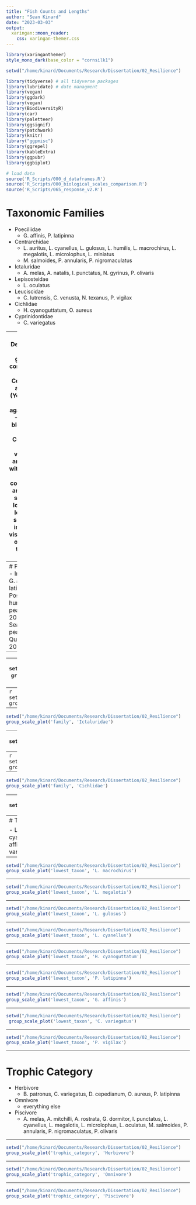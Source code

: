 ```yaml
---
title: "Fish Counts and Lengths"
author: "Sean Kinard"
date: "2023-03-03"
output:
  xaringan::moon_reader:
    css: xaringan-themer.css
---
```

```r
library(xaringanthemer)
style_mono_dark(base_color = "cornsilk1")
```


```r
setwd("/home/kinard/Documents/Research/Dissertation/02_Resilience")

library(tidyverse) # all tidyverse packages
library(lubridate) # date managment
library(vegan)
library(ggdark)
library(vegan)
library(BiodiversityR)
library(car)
library(paletteer)
library(ggsignif)
library(patchwork)
library(knitr)
library("ggpmisc")
library(ggrepel)
library(kableExtra)
library(ggpubr)
library(ggbiplot)

# load data
source('R_Scripts/000_d_dataframes.R')
source('R_Scripts/000_biological_scales_comparison.R')
source('R_Scripts/065_response_v2.R')
```

# Taxonomic Families
- Poeciliidae
    - G. affinis, P. latipinna

- Centrarchidae
    - L. auritus, L. cyanellus, L. gulosus, L. humilis, L. macrochirus, L. megalotis, L. microlophus, L. miniatus
    - M. salmoides, P. annularis, P. nigromaculatus

- Ictaluridae
    - A. melas, A. natalis, I. punctatus, N. gyrinus, P. olivaris

- Lepisosteidae
    - L. oculatus 

- Leuciscidae
    - C. lutrensis, C. venusta, N. texanus, P. vigilax

- Cichlidae
    - H. cyanoguttatum, O. aureus

- Cyprinidontidae
    - C. variegatus
    
---
# Plot Description
- For a group of comparison:
    - Count(red) and Size (Yellow) are plotted against time
    - Time is blocked by year
    - Count and Length variables are scaled within group of comparison and within sampling location
    - localized smoother improves visualization of trends through time
    
- Stable Count (red) and elevated size (yellow) implicates growth
- high Count (red) and depreciated size (yellow implicates breeding events
- parallel upward trends implicate immigration of larger fish
- parallel downward trends implicate loss or emigration of larger fish

---
# Poeciliidae
- Includes : G. affinis, P. latipinna
- Post-hurricane peak in 2017
- Seasonal peak in 2nd Quarter of 2020
- 

---
```r
setwd("/home/kinard/Documents/Research/Dissertation/02_Resilience")
group_scale_plot('family', 'Poeciliidae')
```
Seasonal peak in the 2nd Quarter of 2020

---
```r
setwd("/home/kinard/Documents/Research/Dissertation/02_Resilience")
group_scale_plot('family', 'Centrarchidae')
```

---
```r
setwd("/home/kinard/Documents/Research/Dissertation/02_Resilience")
group_scale_plot('family', 'Ictaluridae')
```

---
```r
setwd("/home/kinard/Documents/Research/Dissertation/02_Resilience")
group_scale_plot('family', 'Lepisosteidae')
```

---
```r
setwd("/home/kinard/Documents/Research/Dissertation/02_Resilience")
group_scale_plot('family', 'Leuciscidae')
```

---
```r
setwd("/home/kinard/Documents/Research/Dissertation/02_Resilience")
group_scale_plot('family', 'Cichlidae')
```

---
```r
setwd("/home/kinard/Documents/Research/Dissertation/02_Resilience")
group_scale_plot('family', 'Cyprinodontidae')
```

---
# Taxonomic Species

- L. macrochirus (Bluegill Sunfish)
- L. gulosus (Warmouth Sunfish)
- L. cyanellus (Green Sunfish)
- H. cyanoguttatum (Rio Grande Cichlid)
- G. affinis (Western Mosquitofish)
- P. latipinna (Sailfin Molly)
- C. variegatus (Sheepshead Minnow)
- P. vigilax (Bullnose Minnow)

---

```r
setwd("/home/kinard/Documents/Research/Dissertation/02_Resilience")
group_scale_plot('lowest_taxon', 'L. macrochirus')
```

---

```r
setwd("/home/kinard/Documents/Research/Dissertation/02_Resilience")
group_scale_plot('lowest_taxon', 'L. megalotis')
```

---

```r
setwd("/home/kinard/Documents/Research/Dissertation/02_Resilience")
group_scale_plot('lowest_taxon', 'L. gulosus')
```

---

```r
setwd("/home/kinard/Documents/Research/Dissertation/02_Resilience")
group_scale_plot('lowest_taxon', 'L. cyanellus')
```

---

```r
setwd("/home/kinard/Documents/Research/Dissertation/02_Resilience")
group_scale_plot('lowest_taxon', 'H. cyanoguttatum')
```

---

```r
setwd("/home/kinard/Documents/Research/Dissertation/02_Resilience")
group_scale_plot('lowest_taxon', 'P. latipinna')
```

---

```r
setwd("/home/kinard/Documents/Research/Dissertation/02_Resilience")
group_scale_plot('lowest_taxon', 'G. affinis')
```

---

```r
setwd("/home/kinard/Documents/Research/Dissertation/02_Resilience")
 group_scale_plot('lowest_taxon', 'C. variegatus')
```

---

```r
setwd("/home/kinard/Documents/Research/Dissertation/02_Resilience")
group_scale_plot('lowest_taxon', 'P. vigilax')
```

---

# Trophic Category

- Herbivore
    - B. patronus, C. variegatus, D. cepedianum, O. aureus, P. latipinna
- Omnivore
    - everything else
- Piscivore
    - A. melas, A. mitchilli, A. rostrata, G. dormitor, I. punctatus,
    L. cyanellus, L. megalotis, L. microlophus, L. oculatus, M. salmoides, P. annularis, P. nigromaculatus, P. olivaris

---

```r
setwd("/home/kinard/Documents/Research/Dissertation/02_Resilience")
group_scale_plot('trophic_category', 'Herbivore')
```

---

```r
setwd("/home/kinard/Documents/Research/Dissertation/02_Resilience")
group_scale_plot('trophic_category', 'Omnivore')
```

---

```r
setwd("/home/kinard/Documents/Research/Dissertation/02_Resilience")
group_scale_plot('trophic_category', 'Piscivore')
```

